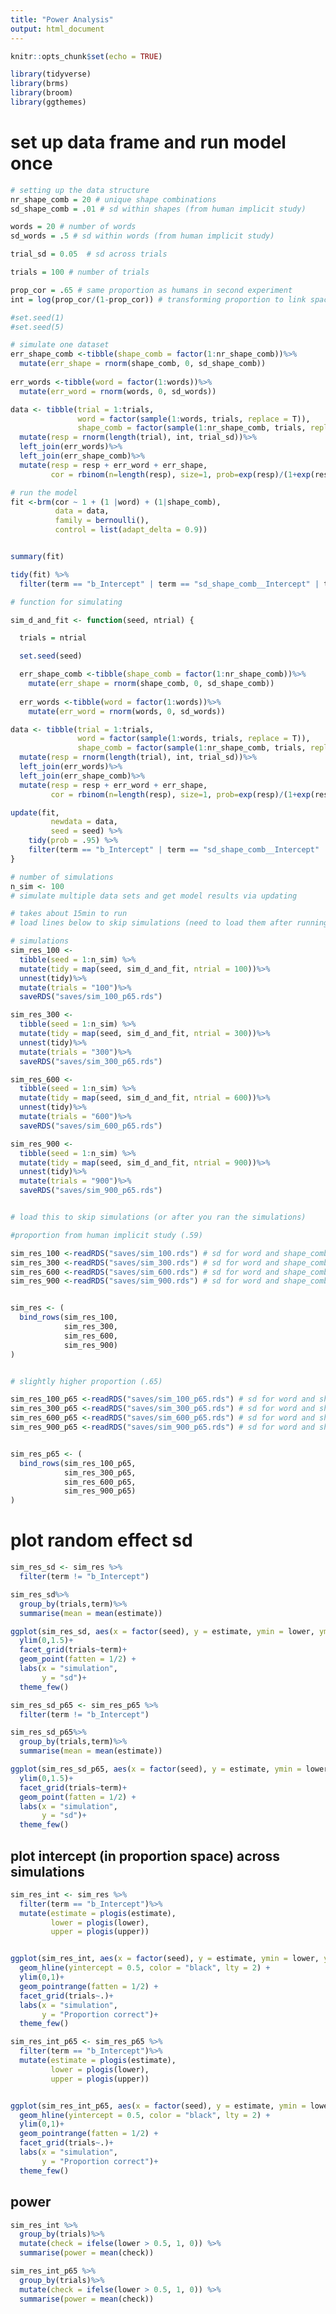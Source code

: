 ```yaml
---
title: "Power Analysis"
output: html_document
---
```


```r
knitr::opts_chunk$set(echo = TRUE)

library(tidyverse)
library(brms)
library(broom)
library(ggthemes)

```

# set up data frame and run model once

```r

# setting up the data structure
nr_shape_comb = 20 # unique shape combinations
sd_shape_comb = .01 # sd within shapes (from human implicit study)

words = 20 # number of words
sd_words = .5 # sd within words (from human implicit study)

trial_sd = 0.05  # sd across trials

trials = 100 # number of trials 

prop_cor = .65 # same proportion as humans in second experiment
int = log(prop_cor/(1-prop_cor)) # transforming proportion to link space

#set.seed(1)
#set.seed(5)

# simulate one dataset
err_shape_comb <-tibble(shape_comb = factor(1:nr_shape_comb))%>%
  mutate(err_shape = rnorm(shape_comb, 0, sd_shape_comb))
                                       
err_words <-tibble(word = factor(1:words))%>%
  mutate(err_word = rnorm(words, 0, sd_words))

data <- tibble(trial = 1:trials,
               word = factor(sample(1:words, trials, replace = T)),
               shape_comb = factor(sample(1:nr_shape_comb, trials, replace = T))) %>%
  mutate(resp = rnorm(length(trial), int, trial_sd))%>%
  left_join(err_words)%>%
  left_join(err_shape_comb)%>%
  mutate(resp = resp + err_word + err_shape,
         cor = rbinom(n=length(resp), size=1, prob=exp(resp)/(1+exp(resp))))

# run the model 
fit <-brm(cor ~ 1 + (1 |word) + (1|shape_comb),
          data = data,
          family = bernoulli(),
          control = list(adapt_delta = 0.9))


summary(fit)

tidy(fit) %>%
  filter(term == "b_Intercept" | term == "sd_shape_comb__Intercept" | term == "sd_word__Intercept")
```

```r
# function for simulating

sim_d_and_fit <- function(seed, ntrial) {

  trials = ntrial 

  set.seed(seed)

  err_shape_comb <-tibble(shape_comb = factor(1:nr_shape_comb))%>%
    mutate(err_shape = rnorm(shape_comb, 0, sd_shape_comb))
                                       
  err_words <-tibble(word = factor(1:words))%>%
    mutate(err_word = rnorm(words, 0, sd_words))

data <- tibble(trial = 1:trials,
               word = factor(sample(1:words, trials, replace = T)),
               shape_comb = factor(sample(1:nr_shape_comb, trials, replace = T))) %>%
  mutate(resp = rnorm(length(trial), int, trial_sd))%>%
  left_join(err_words)%>%
  left_join(err_shape_comb)%>%
  mutate(resp = resp + err_word + err_shape,
         cor = rbinom(n=length(resp), size=1, prob=exp(resp)/(1+exp(resp))))

update(fit,
         newdata = data, 
         seed = seed) %>% 
    tidy(prob = .95) %>% 
    filter(term == "b_Intercept" | term == "sd_shape_comb__Intercept" | term == "sd_word__Intercept")
}

```



```r

# number of simulations
n_sim <- 100
# simulate multiple data sets and get model results via updating

# takes about 15min to run 
# load lines below to skip simulations (need to load them after running simulation anyway because output is automatically saved)

# simulations
sim_res_100 <-
  tibble(seed = 1:n_sim) %>% 
  mutate(tidy = map(seed, sim_d_and_fit, ntrial = 100))%>%
  unnest(tidy)%>%
  mutate(trials = "100")%>%
  saveRDS("saves/sim_100_p65.rds")

sim_res_300 <-
  tibble(seed = 1:n_sim) %>% 
  mutate(tidy = map(seed, sim_d_and_fit, ntrial = 300))%>%
  unnest(tidy)%>%
  mutate(trials = "300")%>%
  saveRDS("saves/sim_300_p65.rds")

sim_res_600 <-
  tibble(seed = 1:n_sim) %>% 
  mutate(tidy = map(seed, sim_d_and_fit, ntrial = 600))%>%
  unnest(tidy)%>%
  mutate(trials = "600")%>%
  saveRDS("saves/sim_600_p65.rds")

sim_res_900 <-
  tibble(seed = 1:n_sim) %>% 
  mutate(tidy = map(seed, sim_d_and_fit, ntrial = 900))%>%
  unnest(tidy)%>%
  mutate(trials = "900")%>%
  saveRDS("saves/sim_900_p65.rds")


# load this to skip simulations (or after you ran the simulations)

#proportion from human implicit study (.59)

sim_res_100 <-readRDS("saves/sim_100.rds") # sd for word and shape_comb variation based on model for human implicit data, 100 trials
sim_res_300 <-readRDS("saves/sim_300.rds") # sd for word and shape_comb variation based on model for human implicit data, 300 trials
sim_res_600 <-readRDS("saves/sim_600.rds") # sd for word and shape_comb variation based on model for human implicit data, 600 trials
sim_res_900 <-readRDS("saves/sim_900.rds") # sd for word and shape_comb variation based on model for human implicit data, 900 trials


sim_res <- (
  bind_rows(sim_res_100,
            sim_res_300,
            sim_res_600,
            sim_res_900)
)


# slightly higher proportion (.65)

sim_res_100_p65 <-readRDS("saves/sim_100_p65.rds") # sd for word and shape_comb variation based on model for human implicit data, 100 trials
sim_res_300_p65 <-readRDS("saves/sim_300_p65.rds") # sd for word and shape_comb variation based on model for human implicit data, 300 trials
sim_res_600_p65 <-readRDS("saves/sim_600_p65.rds") # sd for word and shape_comb variation based on model for human implicit data, 600 trials
sim_res_900_p65 <-readRDS("saves/sim_900_p65.rds") # sd for word and shape_comb variation based on model for human implicit data, 900 trials


sim_res_p65 <- (
  bind_rows(sim_res_100_p65,
            sim_res_300_p65,
            sim_res_600_p65,
            sim_res_900_p65)
)

```

# plot random effect sd

```r
sim_res_sd <- sim_res %>%
  filter(term != "b_Intercept")

sim_res_sd%>%
  group_by(trials,term)%>%
  summarise(mean = mean(estimate))

ggplot(sim_res_sd, aes(x = factor(seed), y = estimate, ymin = lower, ymax = upper)) +
  ylim(0,1.5)+
  facet_grid(trials~term)+
  geom_point(fatten = 1/2) +
  labs(x = "simulation",
       y = "sd")+
  theme_few()
```


```r
sim_res_sd_p65 <- sim_res_p65 %>%
  filter(term != "b_Intercept")

sim_res_sd_p65%>%
  group_by(trials,term)%>%
  summarise(mean = mean(estimate))

ggplot(sim_res_sd_p65, aes(x = factor(seed), y = estimate, ymin = lower, ymax = upper)) +
  ylim(0,1.5)+
  facet_grid(trials~term)+
  geom_point(fatten = 1/2) +
  labs(x = "simulation",
       y = "sd")+
  theme_few()
```

## plot intercept (in proportion space) across simulations

```r
sim_res_int <- sim_res %>%
  filter(term == "b_Intercept")%>%
  mutate(estimate = plogis(estimate),
         lower = plogis(lower),
         upper = plogis(upper))


ggplot(sim_res_int, aes(x = factor(seed), y = estimate, ymin = lower, ymax = upper)) +
  geom_hline(yintercept = 0.5, color = "black", lty = 2) +
  ylim(0,1)+
  geom_pointrange(fatten = 1/2) +
  facet_grid(trials~.)+
  labs(x = "simulation",
       y = "Proportion correct")+
  theme_few()
```

```r
sim_res_int_p65 <- sim_res_p65 %>%
  filter(term == "b_Intercept")%>%
  mutate(estimate = plogis(estimate),
         lower = plogis(lower),
         upper = plogis(upper))


ggplot(sim_res_int_p65, aes(x = factor(seed), y = estimate, ymin = lower, ymax = upper)) +
  geom_hline(yintercept = 0.5, color = "black", lty = 2) +
  ylim(0,1)+
  geom_pointrange(fatten = 1/2) +
  facet_grid(trials~.)+
  labs(x = "simulation",
       y = "Proportion correct")+
  theme_few()
```

##  power
```r
sim_res_int %>%
  group_by(trials)%>%
  mutate(check = ifelse(lower > 0.5, 1, 0)) %>% 
  summarise(power = mean(check))
```

```r
sim_res_int_p65 %>%
  group_by(trials)%>%
  mutate(check = ifelse(lower > 0.5, 1, 0)) %>% 
  summarise(power = mean(check))
```


